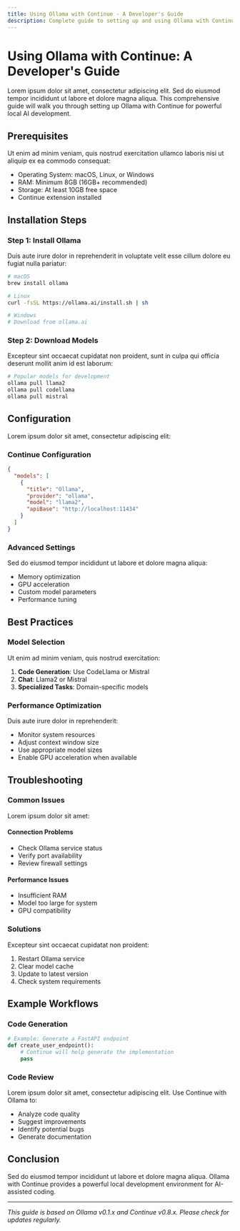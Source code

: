 ```yaml
---
title: Using Ollama with Continue - A Developer's Guide
description: Complete guide to setting up and using Ollama with Continue for local AI development
---
```


# Using Ollama with Continue: A Developer's Guide

Lorem ipsum dolor sit amet, consectetur adipiscing elit. Sed do eiusmod tempor incididunt ut labore et dolore magna aliqua. This comprehensive guide will walk you through setting up Ollama with Continue for powerful local AI development.

## Prerequisites

Ut enim ad minim veniam, quis nostrud exercitation ullamco laboris nisi ut aliquip ex ea commodo consequat:

- Operating System: macOS, Linux, or Windows
- RAM: Minimum 8GB (16GB+ recommended)
- Storage: At least 10GB free space
- Continue extension installed

## Installation Steps

### Step 1: Install Ollama

Duis aute irure dolor in reprehenderit in voluptate velit esse cillum dolore eu fugiat nulla pariatur:

```bash
# macOS
brew install ollama

# Linux
curl -fsSL https://ollama.ai/install.sh | sh

# Windows
# Download from ollama.ai
```

### Step 2: Download Models

Excepteur sint occaecat cupidatat non proident, sunt in culpa qui officia deserunt mollit anim id est laborum:

```bash
# Popular models for development
ollama pull llama2
ollama pull codellama
ollama pull mistral
```

## Configuration

Lorem ipsum dolor sit amet, consectetur adipiscing elit:

### Continue Configuration

```json
{
  "models": [
    {
      "title": "Ollama",
      "provider": "ollama",
      "model": "llama2",
      "apiBase": "http://localhost:11434"
    }
  ]
}
```

### Advanced Settings

Sed do eiusmod tempor incididunt ut labore et dolore magna aliqua:

- Memory optimization
- GPU acceleration
- Custom model parameters
- Performance tuning

## Best Practices

### Model Selection

Ut enim ad minim veniam, quis nostrud exercitation:

1. **Code Generation**: Use CodeLlama or Mistral
2. **Chat**: Llama2 or Mistral
3. **Specialized Tasks**: Domain-specific models

### Performance Optimization

Duis aute irure dolor in reprehenderit:

- Monitor system resources
- Adjust context window size
- Use appropriate model sizes
- Enable GPU acceleration when available

## Troubleshooting

### Common Issues

Lorem ipsum dolor sit amet:

#### Connection Problems
- Check Ollama service status
- Verify port availability
- Review firewall settings

#### Performance Issues
- Insufficient RAM
- Model too large for system
- GPU compatibility

### Solutions

Excepteur sint occaecat cupidatat non proident:

1. Restart Ollama service
2. Clear model cache
3. Update to latest version
4. Check system requirements

## Example Workflows

### Code Generation

```python
# Example: Generate a FastAPI endpoint
def create_user_endpoint():
    # Continue will help generate the implementation
    pass
```

### Code Review

Lorem ipsum dolor sit amet, consectetur adipiscing elit. Use Continue with Ollama to:

- Analyze code quality
- Suggest improvements
- Identify potential bugs
- Generate documentation

## Conclusion

Sed do eiusmod tempor incididunt ut labore et dolore magna aliqua. Ollama with Continue provides a powerful local development environment for AI-assisted coding.

---

*This guide is based on Ollama v0.1.x and Continue v0.8.x. Please check for updates regularly.*